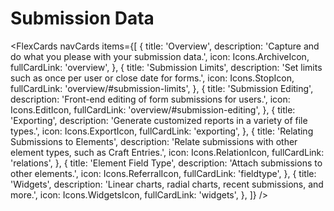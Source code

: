 

# Submission Data

<FlexCards
  navCards
  items={[
    {
      title: 'Overview',
      description: 'Capture and do what you please with your submission data.',
      icon: Icons.ArchiveIcon,
      fullCardLink: 'overview',
    },
    {
      title: 'Submission Limits',
      description: 'Set limits such as once per user or close date for forms.',
      icon: Icons.StopIcon,
      fullCardLink: 'overview/#submission-limits',
    },
    {
      title: 'Submission Editing',
      description: 'Front-end editing of form submissions for users.',
      icon: Icons.EditIcon,
      fullCardLink: 'overview/#submission-editing',
    },
    {
      title: 'Exporting',
      description: 'Generate customized reports in a variety of file types.',
      icon: Icons.ExportIcon,
      fullCardLink: 'exporting',
    },
    {
      title: 'Relating Submissions to Elements',
      description:
        'Relate submissions with other element types, such as Craft Entries.',
      icon: Icons.RelationIcon,
      fullCardLink: 'relations',
    },
    {
      title: 'Element Field Type',
      description: 'Attach submissions to other elements.',
      icon: Icons.ReferralIcon,
      fullCardLink: 'fieldtype',
    },
    {
      title: 'Widgets',
      description:
        'Linear charts, radial charts, recent submissions, and more.',
      icon: Icons.WidgetsIcon,
      fullCardLink: 'widgets',
    },
  ]}
/>
